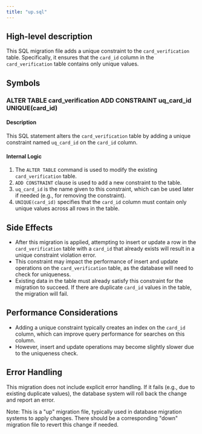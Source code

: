 ```yaml
---
title: "up.sql"
---
```


## High-level description
This SQL migration file adds a unique constraint to the `card_verification` table. Specifically, it ensures that the `card_id` column in the `card_verification` table contains only unique values.

## Symbols

### ALTER TABLE card_verification ADD CONSTRAINT uq_card_id UNIQUE(card_id)
#### Description
This SQL statement alters the `card_verification` table by adding a unique constraint named `uq_card_id` on the `card_id` column.

#### Internal Logic
1. The `ALTER TABLE` command is used to modify the existing `card_verification` table.
2. `ADD CONSTRAINT` clause is used to add a new constraint to the table.
3. `uq_card_id` is the name given to this constraint, which can be used later if needed (e.g., for removing the constraint).
4. `UNIQUE(card_id)` specifies that the `card_id` column must contain only unique values across all rows in the table.

## Side Effects
- After this migration is applied, attempting to insert or update a row in the `card_verification` table with a `card_id` that already exists will result in a unique constraint violation error.
- This constraint may impact the performance of insert and update operations on the `card_verification` table, as the database will need to check for uniqueness.
- Existing data in the table must already satisfy this constraint for the migration to succeed. If there are duplicate `card_id` values in the table, the migration will fail.

## Performance Considerations
- Adding a unique constraint typically creates an index on the `card_id` column, which can improve query performance for searches on this column.
- However, insert and update operations may become slightly slower due to the uniqueness check.

## Error Handling
This migration does not include explicit error handling. If it fails (e.g., due to existing duplicate values), the database system will roll back the change and report an error.

Note: This is a "up" migration file, typically used in database migration systems to apply changes. There should be a corresponding "down" migration file to revert this change if needed.